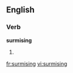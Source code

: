 ==English==

===Verb===
'''surmising'''

# {{present participle of|[[surmise]]}}

[[fr:surmising]]
[[vi:surmising]]